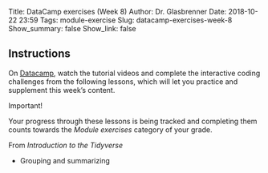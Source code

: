 Title: DataCamp exercises (Week 8)
Author: Dr. Glasbrenner
Date: 2018-10-22 23:59
Tags: module-exercise
Slug: datacamp-exercises-week-8
Show_summary: false
Show_link: false

## Instructions

On [Datacamp][datacamp-url], watch the tutorial videos and complete the interactive coding challenges from the following lessons, which will let you practice and supplement this week's content.

::::: {.callout .secondary}
[Important!]{.h3}

Your progress through these lessons is being tracked and completing them counts towards the *Module exercises* category of your grade. 
:::::

[From *Introduction to the Tidyverse*]{.h4}

*   Grouping and summarizing

[datacamp-url]: https://datacamp.com
